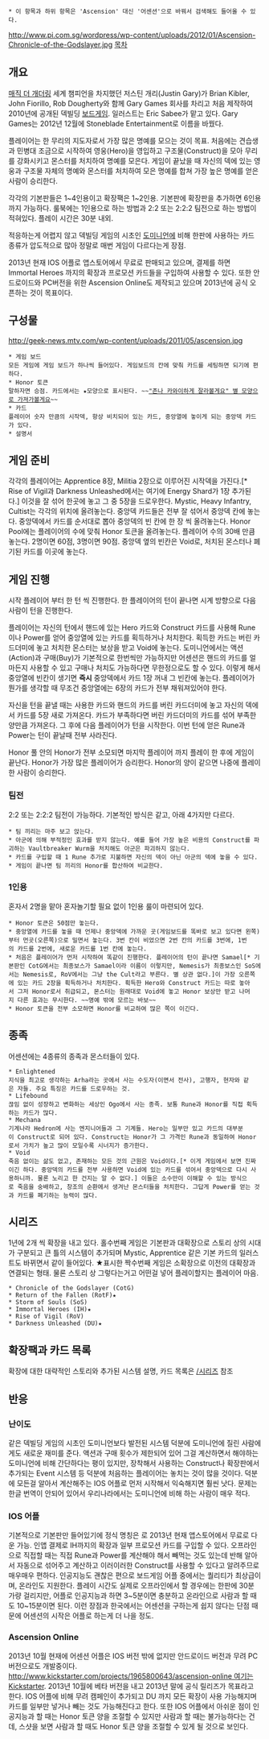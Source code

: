  * 이 항목과 하위 항목은 'Ascension' 대신 '어센션'으로 바꿔서 검색해도 들어올 수 있다.
http://www.pi.com.sg/wordpress/wp-content/uploads/2012/01/Ascension-Chronicle-of-the-Godslayer.jpg
[[목차]]

== 개요 ==
[[매직 더 개더링]] 세계 챔피언을 차지했던 저스틴 개리(Justin Gary)가  Brian Kibler, John Fiorillo, Rob Dougherty와 함께 Gary Games 회사를 차리고 처음 제작하여 2010년에 공개된 덱빌딩 [[보드게임]]. 일러스트는 Eric Sabee가 맡고 있다. Gary Games는 2012년 12월에 Stoneblade Entertainment로 이름을 바꿨다.

플레이어는 한 무리의 지도자로서 가장 많은 명예를 모으는 것이 목표.
처음에는 견습생과 민병대 조금으로 시작하여 영웅(Hero)을 영입하고 구조물(Construct)을 모아 무리를 강화시키고 몬스터를 처치하여 명예를 모은다. 게임이 끝났을 때 자신의 덱에 있는 영웅과 구조물 자체의 명예와 몬스터를 처치하여 모은 명예를 합쳐 가장 높은 명예를 얻은 사람이 승리한다.

각각의 기본판들은 1~4인용이고 확장팩은 1~2인용. 기본판에 확장판을 추가하면 6인용 까지 가능하다.
룰북에는 1인용으로 하는 방법과 2:2 또는 2:2:2 팀전으로 하는 방법이 적혀있다.
플레이 시간은 30분 내외.

적응하는게 어렵지 않고 덱빌딩 게임의 시초인 [[도미니언]]에 비해 한판에 사용하는 카드 종류가 압도적으로 많아 정말로 매번 게임이 다르다는게 장점.

2013년 현재 IOS 어플로 앱스토어에서 무료로 판매되고 있으며, 결제를 하면 Immortal Heroes 까지의 확장과 프로모션 카드들을 구입하여 사용할 수 있다. 또한 안드로이드와 PC버전을 위한 Ascension Online도 제작되고 있으며 2013년에 공식 오픈하는 것이 목표이다.

== 구성물 ==
http://geek-news.mtv.com/wp-content/uploads/2011/05/ascension.jpg
 * 게임 보드
 모든 게임에 게임 보드가 하나씩 들어있다. 게임보드의 칸에 맞춰 카드를 세팅하면 되기에 편하다.
 * Honor 토큰
 말하자면 승점. 카드에서는 ★모양으로 표시된다. ~~[["존나 카와이하게 잘라볼게요" 별 모양으로 가져가볼게요]]~~
 * 카드
 플레이어 숫자 만큼의 시작덱, 항상 비치되어 있는 카드, 중앙열에 놓이게 되는 중앙덱 카드가 있다.
 * 설명서

== 게임 준비 ==
각각의 플레이어는 Apprentice 8장, Militia 2장으로 이루어진 시작덱을 가진다.[* Rise of Vigil과 Darkness Unleashed에서는 여기에 Energy Shard가 1장 추가된다.] 이것을 잘 섞어 한곳에 놓고 그 중 5장을 드로우한다.
Mystic, Heavy Infantry, Cultist는 각각의 위치에 올려놓는다.
중앙덱 카드들은 전부 잘 섞어서 중앙덱 칸에 놓는다. 중앙덱에서 카드를 순서대로 뽑아 중앙덱의 빈 칸에 한 장 씩 올려놓는다.
Honor Pool에는 플레이어의 수에 맞춰 Honor 토큰을 올려놓는다. 플레이어 수의 30배 만큼 놓는다. 2명이면 60점, 3명이면 90점.
중앙덱 옆의 빈칸은 Void로, 처치된 몬스터나 폐기된 카드를 이곳에 놓는다.

== 게임 진행 ==
시작 플레이어 부터 한 턴 씩 진행한다. 한 플레이어의 턴이 끝나면 시계 방향으로 다음 사람이 턴을 진행한다.

플레이어는 자신의 턴에서 핸드에 있는 Hero 카드와 Construct 카드를 사용해 Rune이나 Power를 얻어 중앙열에 있는 카드를 획득하거나 처치한다. 획득한 카드는 버린 카드더미에 놓고 처치한 몬스터는 보상을 받고 Void에 놓는다. 도미니언에서는 액션(Action)과 구매(Buy)가 기본적으로 한번씩만 가능하지만 어센션은 핸드의 카드를 얼마든지 사용할 수 있고 구매나 처치도 가능하다면 무한정으로도 할 수 있다.
이렇게 해서 중앙열에 빈칸이 생기면 '''즉시''' 중앙덱에서 카드 1장 꺼내 그 빈칸에 놓는다. 플레이어가 뭔가를 생각할 때 무조건 중앙열에는 6장의 카드가 전부 채워져있어야 한다.

자신을 턴을 끝낼 때는 사용한 카드와 핸드의 카드를 버린 카드더미에 놓고 자신의 덱에서 카드를 5장 새로 가져온다. 카드가 부족하다면 버린 카드더미의 카드를 섞어 부족한 양만큼 가져온다. 그 후에 다음 플레이어가 턴을 시작한다. 이번 턴에 얻은 Rune과 Power는 턴이 끝날때 전부 사라진다.

Honor 풀 안의 Honor가 전부 소모되면 마지막 플레이어 까지 플레이 한 후에 게임이 끝난다. Honor가 가장 많은 플레이어가 승리한다. Honor의 양이 같으면 나중에 플레이 한 사람이 승리한다.

=== 팀전 ===
2:2 또는 2:2:2 팀전이 가능하다. 기본적인 방식은 같고, 아래 4가지만 다르다.
 * 팀 끼리는 마주 보고 앉는다.
 * 아군에 의해 부적정인 효과를 받지 않는다. 예를 들어 가장 높은 비용의 Construct를 파괴하는 Vaultbreaker Wurm을 처치해도 아군은 파괴하지 않는다.
 * 카드를 구입할 때 1 Rune 추가로 지불하면 자신의 덱이 아닌 아군의 덱에 놓을 수 있다.
 * 게임이 끝나면 팀 끼리의 Honor를 합산하여 비교한다.

=== 1인용 ===
혼자서 2명을 맡아 혼자놀기할 필요 없이 1인용 룰이 마련되어 있다.
 * Honor 토큰은 50점만 놓는다.
 * 중앙열에 카드를 놓을 때 언제나 중앙덱에 가까운 곳(게임보드를 똑바로 보고 있다면 왼쪽)부터 먼곳(오른쪽)으로 밀면서 놓는다. 3번 칸이 비었으면 2번 칸의 카드를 3번에, 1번의 카드를 2번에, 새로운 카드를 1번 칸에 놓는다.
 * 처음은 플레이어가 먼저 시작하여 똑같이 진행한다. 플레이어의 턴이 끝나면 Samael[* 기본판인 CotG에서는 최종보스가 Samael이라 이름이 이렇지만, Nemesis가 최종보스인 SoS에서는 Nemesis로, RoV에서는 그냥 the Cult라고 부른다. 별 상관 없다.]이 가장 오른쪽에 있는 카드 2장을 획득하거나 처치한다. 획득한 Hero와 Construct 카드는 따로 놓아서 그저 Honor로서 취급되고, 몬스터는 원래대로 Void에 놓고 Honor 보상만 받고 나머지 다른 효과는 무시한다. ~~명예 밖에 모르는 바보~~
 * Honor 토큰을 전부 소모하면 Honor를 비교하여 많은 쪽이 이긴다.

== 종족 ==
어센션에는 4종류의 종족과 몬스터들이 있다.
 * Enlightened
 지식을 최고로 생각하는 Arha라는 곳에서 사는 수도자(이면서 전사), 고행자, 현자와 같은 자들. 주요 특징은 카드를 드로우하는 것.
 * Lifebound
 끊임 없이 성장하고 변화하는 세상인 Ogo에서 사는 종족. 보통 Rune과 Honor를 직접 획득하는 카드가 많다.
 * Mechana
 기계나라 Hedron에 사는 엔지니어들과 그 기계들. Hero는 일부만 있고 카드의 대부분이 Construct로 되어 있다. Construct는 Honor가 그 가격인 Rune과 동일하여 Honor로서 가치가 높고 많이 모일수록 시너지가 증가한다.
 * Void
 죽음 없이는 삶도 없고, 존재하는 모든 것의 근원은 Void이다.[* 이게 게임에서 보면 진짜이긴 하다. 중앙덱의 카드를 전부 사용하면 Void에 있는 카드를 섞어서 중앙덱으로 다시 사용하니까. 물론 노리고 한 건지는 알 수 없다.] 이들은 소수만이 이해할 수 있는 방식으로 죽음을 숭배하고, 창조의 순환에서 생겨난 몬스터들을 처치한다. 그답게 Power를 얻는 것과 카드를 폐기하는 능력이 많다.

== 시리즈 ==

1년에 2개 씩 확장을 내고 있다. 홀수번째 게임은 기본판과 대확장으로 스토리 상의 시대가 구분되고 큰 틀의 시스템이 추가되며 Mystic, Apprentice 같은 기본 카드의 일러스트도 바뀌면서 같이 들어있다. ★표시한 짝수번째 게임은 소확장으로 이전의 대확장과 연결되는 형태. 물론 스토리 상 그렇다는거고 어떤걸 넣어 플레이할지는 플레이어 마음.
 * Chronicle of the Godslayer (CotG)
 * Return of the Fallen (RotF)★
 * Storm of Souls (SoS)
 * Immortal Heroes (IH)★
 * Rise of Vigil (RoV)
 * Darkness Unleashed (DU)★

== 확장팩과 카드 목록 ==
확장에 대한 대략적인 스토리와 추가된 시스템 설명, 카드 목록은 [[/시리즈]] 참조

== 반응 ==
=== 난이도 ===
같은 덱빌딩 게임의 시초인 도미니언보다 발전된 시스템 덕분에 도미니언에 질린 사람에게도 새로운 재미를 준다. 액션과 구매 횟수가 제한되어 있어 그걸 계산하면서 해야하는 도미니언에 비해 간단하다는 평이 있지만, 장착해서 사용하는 Construct나 확장판에서 추가되는 Event 시스템 등 덕분에 처음하는 플레이어는 놓치는 것이 많을 것이다. 덕분에 모든걸 알아서 계산해주는 IOS 어플로 먼저 시작해서 익숙해지면 훨씬 낫다.
문제는 한글 번역이 안되어 있어서 우리나라에서는 도미니언에 비해 하는 사람이 매우 적다.

=== IOS 어플 ===
기본적으로 기본판만 들어있기에 정식 명칭은 '''{{{Ascension:Chronicle of the Godslayer}}}'''로 2013년 현재 앱스토어에서 무료로 다운 가능. 인앱 결제로 IH까지의 확장과 일부 프로모션 카드를 구입할 수 있다. 오프라인으로 직접할 때는 직접 Rune과 Power를 계산해야 해서 빼먹는 것도 있는데 반해 알아서 자동으로 섞어주고 계산하고 이러이러한 Construct를 사용할 수 있다고 알려주므로 매우매우 편하다. 인공지능도 괜찮은 편으로 보드게임 어플 중에서는 퀄리티가 최상급이며, 온라인도 지원한다. 플레이 시간도 실제로 오프라인에서 할 경우에는 한판에 30분 가량 걸리지만, 어플로 인공지능과 하면 3~5분이면 충분하고 온라인으로 사람과 할 때도 10~15분이면 된다.
이런 장점과 한국에서는 어센션을 구하는게 쉽지 않다는 단점 때문에 어센션의 시작은 어플로 하는게 더 나을 정도.

=== Ascension Online ===
2013년 10월 현재에 어센션 어플은 IOS 버전 밖에 없지만 안드로이드 버전과 무려 PC 버전으로도 개발중이다. [[http://www.kickstarter.com/projects/1965800643/ascension-online 여기는 Kickstarter]]. 2013년 10월에 베타 버전을 내고 2013년 말에 공식 릴리즈가 목표라고 한다.
IOS 어플에 비해 무려 캠페인이 추가되고 DU 까지 모든 확장이 사용 가능해지며 카드를 일부만 넣거나 빼는 것도 가능해진다고 한다. 또한 IOS 어플에서 아쉬운 점이 인공지능과 할 때는 Honor 토큰 양을 조절할 수 있지만 사람과 할 때는 불가능하다는 건데, 스샷을 보면 사람과 할 때도 Honor 토큰 양을 조절할 수 있게 될 것으로 보인다.
